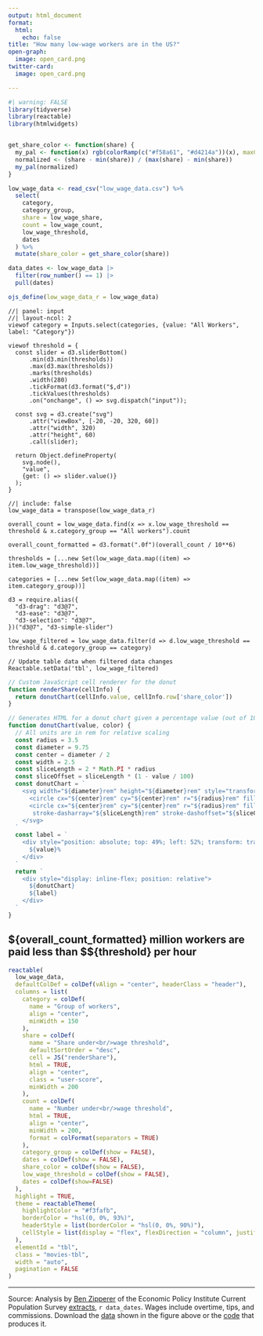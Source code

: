 ```yaml
---
output: html_document
format:
  html:
    echo: false
title: "How many low-wage workers are in the US?"
open-graph:
  image: open_card.png
twitter-card:
  image: open_card.png

---
```

```r
#| warning: FALSE
library(tidyverse)
library(reactable)
library(htmlwidgets)


get_share_color <- function(share) {
  my_pal <- function(x) rgb(colorRamp(c("#f58a61", "#d4214a"))(x), maxColorValue = 255)
  normalized <- (share - min(share)) / (max(share) - min(share))
  my_pal(normalized)
}

low_wage_data <- read_csv("low_wage_data.csv") %>% 
  select(
    category, 
    category_group, 
    share = low_wage_share, 
    count = low_wage_count,
    low_wage_threshold,
    dates
  ) %>% 
  mutate(share_color = get_share_color(share))

data_dates <- low_wage_data |> 
  filter(row_number() == 1) |> 
  pull(dates)

ojs_define(low_wage_data_r = low_wage_data)
```

```ojs
//| panel: input
//| layout-ncol: 2
viewof category = Inputs.select(categories, {value: "All Workers", label: "Category"})

viewof threshold = {
  const slider = d3.sliderBottom()
      .min(d3.min(thresholds))
      .max(d3.max(thresholds))
      .marks(thresholds)
      .width(280)
      .tickFormat(d3.format("$,d"))
      .tickValues(thresholds)
      .on("onchange", () => svg.dispatch("input"));

  const svg = d3.create("svg")
      .attr("viewBox", [-20, -20, 320, 60])
      .attr("width", 320)
      .attr("height", 60)
      .call(slider);

  return Object.defineProperty(
    svg.node(), 
    "value", 
    {get: () => slider.value()}
  );
}

```

```ojs
//| include: false
low_wage_data = transpose(low_wage_data_r)

overall_count = low_wage_data.find(x => x.low_wage_threshold == threshold & x.category_group == "All workers").count

overall_count_formatted = d3.format(".0f")(overall_count / 10**6)

thresholds = [...new Set(low_wage_data.map((item) => item.low_wage_threshold))]

categories = [...new Set(low_wage_data.map((item) => item.category_group))]

d3 = require.alias({
  "d3-drag": "d3@7",
  "d3-ease": "d3@7",
  "d3-selection": "d3@7",
})("d3@7", "d3-simple-slider")

low_wage_filtered = low_wage_data.filter(d => d.low_wage_threshold == threshold & d.category_group == category)

// Update table data when filtered data changes
Reactable.setData('tbl', low_wage_filtered)
```

```js
// Custom JavaScript cell renderer for the donut
function renderShare(cellInfo) {
  return donutChart(cellInfo.value, cellInfo.row['share_color'])
}

// Generates HTML for a donut chart given a percentage value (out of 100) and color
function donutChart(value, color) {
  // All units are in rem for relative scaling
  const radius = 3.5
  const diameter = 9.75
  const center = diameter / 2
  const width = 2.5
  const sliceLength = 2 * Math.PI * radius
  const sliceOffset = sliceLength * (1 - value / 100)
  const donutChart = `
    <svg width="${diameter}rem" height="${diameter}rem" style="transform: rotate(-90deg)" focusable="false">
      <circle cx="${center}rem" cy="${center}rem" r="${radius}rem" fill="none" stroke-width="${width}rem" stroke="rgba(0,0,0,0.1)"></circle>
      <circle cx="${center}rem" cy="${center}rem" r="${radius}rem" fill="none" stroke-width="${width}rem" stroke="${color}"
       stroke-dasharray="${sliceLength}rem" stroke-dashoffset="${sliceOffset}rem"></circle>
    </svg>
  `
  const label = `
    <div style="position: absolute; top: 49%; left: 52%; transform: translate(-50%, -50%)">
      ${value}%
    </div>
  `
  return `
    <div style="display: inline-flex; position: relative">
      ${donutChart}
      ${label}
    </div>
  `
}
```

## \${overall_count_formatted} million workers are paid less than $\${threshold} per hour
```r
reactable(
  low_wage_data,
  defaultColDef = colDef(vAlign = "center", headerClass = "header"),
  columns = list(
    category = colDef(
      name = "Group of workers",
      align = "center",
      minWidth = 150
    ),
    share = colDef(
      name = "Share under<br/>wage threshold",
      defaultSortOrder = "desc",
      cell = JS("renderShare"),
      html = TRUE,
      align = "center",
      class = "user-score",
      minWidth = 200
    ),
    count = colDef(
      name = "Number under<br/>wage threshold",
      html = TRUE,
      align = "center",
      minWidth = 200,
      format = colFormat(separators = TRUE)
    ),
    category_group = colDef(show = FALSE),
    dates = colDef(show = FALSE),
    share_color = colDef(show = FALSE),
    low_wage_threshold = colDef(show = FALSE),
    dates = colDef(show=FALSE)
  ),
  highlight = TRUE,
  theme = reactableTheme(
    highlightColor = "#f3fafb",
    borderColor = "hsl(0, 0%, 93%)",
    headerStyle = list(borderColor = "hsl(0, 0%, 90%)"),
    cellStyle = list(display = "flex", flexDirection = "column", justifyContent = "center")
  ),
  elementId = "tbl",
  class = "movies-tbl",
  width = "auto",
  pagination = FALSE
)
```

---
Source: Analysis by [Ben Zipperer](https://www.epi.org/people/ben-zipperer/) of the Economic Policy Institute Current Population Survey [extracts](https://microdata.epi.org/), `r data_dates`. Wages include overtime, tips, and commissions. Download the [data](low_wage_data.csv) shown in the figure above or the [code](https://github.com/Economic/low_wage_workforce) that produces it.

